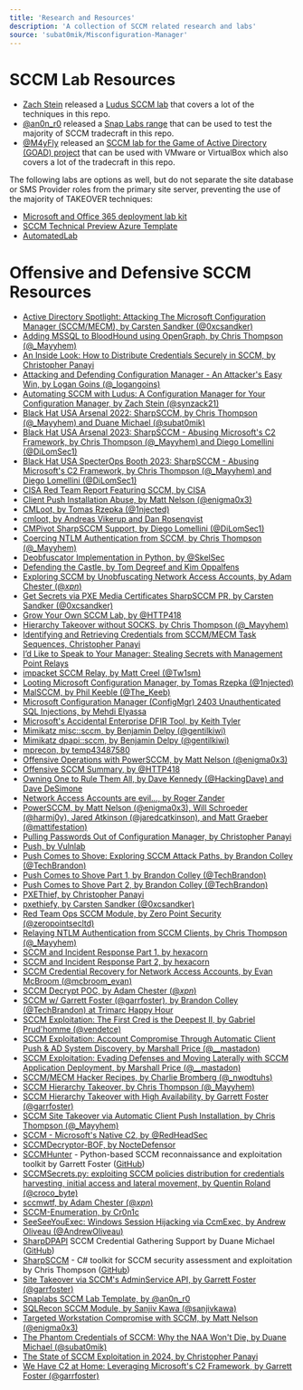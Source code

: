 ```yaml
---
title: 'Research and Resources'
description: 'A collection of SCCM related research and labs'
source: 'subat0mik/Misconfiguration-Manager'
---
```


# SCCM Lab Resources
- [Zach Stein](https://twitter.com/synzack21) released a [Ludus SCCM lab](https://github.com/Synzack/ludus_sccm) that covers a lot of the techniques in this repo.
- [@an0n_r0](https://twitter.com/an0n_r0/status/1687230842601451522) released a [Snap Labs range](https://dashboard.snaplabs.io/templates/121fda0a-6cc3-4889-bee3-2fe83856f530) that can be used to test the majority of SCCM tradecraft in this repo.
- [@M4yFly](https://twitter.com/m4yfly/status/1771643303164891262) released an [SCCM lab for the Game of Active Directory (GOAD) project](https://github.com/Orange-Cyberdefense/GOAD) that can be used with VMware or VirtualBox which also covers a lot of the tradecraft in this repo.   

The following labs are options as well, but do not separate the site database or SMS Provider roles from the primary site server, preventing the use of the majority of TAKEOVER techniques:
- [Microsoft and Office 365 deployment lab kit](https://learn.microsoft.com/en-us/microsoft-365/enterprise/modern-desktop-deployment-and-management-lab?view=o365-worldwide)
- [SCCM Technical Preview Azure Template](https://learn.microsoft.com/en-us/samples/azure/azure-quickstart-templates/sccm-technicalpreview/)
- [AutomatedLab](https://automatedlab.org/en/latest/Wiki/Roles/configurationmanager/)

# Offensive and Defensive SCCM Resources
- [Active Directory Spotlight: Attacking The Microsoft Configuration Manager (SCCM/MECM), by Carsten Sandker (@0xcsandker)](https://www.securesystems.de/blog/active-directory-spotlight-attacking-the-microsoft-configuration-manager/)
- [Adding MSSQL to BloodHound using OpenGraph, by Chris Thompson (@_Mayyhem)](https://specterops.io/blog/2025/08/04/adding-mssql-to-bloodhound-with-opengraph/)
- [An Inside Look: How to Distribute Credentials Securely in SCCM, by Christopher Panayi](https://www.mwrcybersec.com/an-inside-look-how-to-distribute-credentials-securely-in-sccm)
- [Attacking and Defending Configuration Manager - An Attacker's Easy Win, by Logan Goins (@_logangoins)](https://logan-goins.com/2025-04-25-sccm/)
- [Automating SCCM with Ludus: A Configuration Manager for Your Configuration Manager, by Zach Stein (@synzack21)](https://posts.specterops.io/automating-sccm-with-ludus-a-configuration-manager-for-your-configuration-manager-c8f4d8e40473)
- [Black Hat USA Arsenal 2022: SharpSCCM, by Chris Thompson (@_Mayyhem) and Duane Michael (@subat0mik)](https://www.youtube.com/watch?v=19F_Io1Tykg)
- [Black Hat USA Arsenal 2023: SharpSCCM - Abusing Microsoft's C2 Framework, by Chris Thompson (@_Mayyhem) and Diego Lomellini (@DiLomSec1)](https://www.youtube.com/watch?v=uyI5rgR0D-s)
- [Black Hat USA SpecterOps Booth 2023: SharpSCCM - Abusing Microsoft's C2 Framework, by Chris Thompson (@_Mayyhem) and Diego Lomellini (@DiLomSec1)](https://www.youtube.com/watch?v=Q8mEMFKscnk)
- [CISA Red Team Report Featuring SCCM, by CISA](https://www.cisa.gov/sites/default/files/2023-03/aa23-059a-cisa_red_team_shares_key_findings_to_improve_monitoring_and_hardening_of_networks_1.pdf)
- [Client Push Installation Abuse, by Matt Nelson (@enigma0x3)](https://twitter.com/enigma0x3/status/962095579068354561?lang=ar-x-fm)
- [CMLoot, by Tomas Rzepka (@1njected)](https://github.com/1njected/CMLoot)
- [cmloot, by Andreas Vikerup and Dan Rosenqvist](https://www.shelltrail.com/research/cmloot/)
- [CMPivot SharpSCCM Support, by Diego Lomellini (@DiLomSec1)](https://github.com/Mayyhem/SharpSCCM/pull/27)
- [Coercing NTLM Authentication from SCCM, by Chris Thompson (@_Mayyhem)](https://medium.com/specter-ops-posts/coercing-ntlm-authentication-from-sccm-e6e23ea8260a)
- [Deobfuscator Implementation in Python, by @SkelSec](https://github.com/xpn/sccmwtf/pull/3)
- [Defending the Castle, by Tom Degreef and Kim Oppalfens](https://www.oscc.be/sccm/Defending-the-Castle/)
- [Exploring SCCM by Unobfuscating Network Access Accounts, by Adam Chester (@_xpn_)](https://blog.xpnsec.com/unobfuscating-network-access-accounts/)
- [Get Secrets via PXE Media Certificates SharpSCCM PR, by Carsten Sandker (@0xcsandker)](https://github.com/Mayyhem/SharpSCCM/pull/28)
- [Grow Your Own SCCM Lab, by @HTTP418](https://http418infosec.com/grow-your-own-sccm-lab)
- [Hierarchy Takeover without SOCKS, by Chris Thompson (@_Mayyhem)](https://twitter.com/_Mayyhem/status/1700602445603209236)
- [Identifying and Retrieving Credentials from SCCM/MECM Task Sequences, Christopher Panayi](https://www.mwrcybersec.com/research_items/identifying-and-retrieving-credentials-from-sccm-mecm-task-sequences)
- [I’d Like to Speak to Your Manager: Stealing Secrets with Management Point Relays](https://specterops.io/blog/2025/07/15/id-like-to-speak-to-your-manager-stealing-secrets-with-management-point-relays/)
- [impacket SCCM Relay, by Matt Creel (@Tw1sm)](https://github.com/Tw1sm/impacket/tree/feature/sccm-relay)
- [Looting Microsoft Configuration Manager, by Tomas Rzepka (@1njected)](https://labs.withsecure.com/publications/looting-microsoft-configuration-manager)
- [MalSCCM, by Phil Keeble (@The_Keeb)](https://github.com/nettitude/MalSCCM)
- [Microsoft Configuration Manager (ConfigMgr) 2403 Unauthenticated SQL Injections, by Mehdi Elyassa](https://www.synacktiv.com/advisories/microsoft-configuration-manager-configmgr-2403-unauthenticated-sql-injections)
- [Microsoft's Accidental Enterprise DFIR Tool, by Keith Tyler](https://informationonsecurity.blogspot.com/2015/11/microsofts-accidental-enterprise-dfir.html)
- [Mimikatz misc::sccm, by Benjamin Delpy (@gentilkiwi)](https://twitter.com/gentilkiwi/status/1392204021461569537?lang=en)
- [Mimikatz dpapi::sccm, by Benjamin Delpy (@gentilkiwi)](https://twitter.com/gentilkiwi/status/1392594113745362946?lang=en)
- [mprecon, by temp43487580](https://github.com/temp43487580/mprecon)
- [Offensive Operations with PowerSCCM, by Matt Nelson (@enigma0x3)](https://enigma0x3.net/2016/02/29/offensive-operations-with-powersccm/)
- [Offensive SCCM Summary, by @HTTP418](https://http418infosec.com/offensive-sccm-summary)
- [Owning One to Rule Them All, by Dave Kennedy (@HackingDave) and Dave DeSimone](https://www.youtube.com/watch?v=v4-S2903rOI)
- [Network Access Accounts are evil..., by Roger Zander](https://rzander.azurewebsites.net/network-access-accounts-are-evil/)
- [PowerSCCM, by Matt Nelson (@enigma0x3), Will Schroeder (@harmj0y), Jared Atkinson (@jaredcatkinson), and Matt Graeber (@mattifestation)](https://github.com/PowerShellMafia/PowerSCCM)
- [Pulling Passwords Out of Configuration Manager, by Christopher Panayi](https://www.youtube.com/watch?v=Ly9goAud0gs)
- [Push, by Vulnlab](https://www.vulnlab.com/machines)
- [Push Comes to Shove: Exploring SCCM Attack Paths, by Brandon Colley (@TechBrandon)](https://www.youtube.com/watch?v=qLBJJPUGk9U)
- [Push Comes to Shove Part 1, by Brandon Colley (@TechBrandon)](https://www.hub.trimarcsecurity.com/post/push-comes-to-shove-exploring-the-attack-surface-of-sccm-client-push-accounts)
- [Push Comes to Shove Part 2, by Brandon Colley (@TechBrandon)](https://www.hub.trimarcsecurity.com/post/push-comes-to-shove-bypassing-kerberos-authentication-of-sccm-client-push-accounts)
- [PXEThief, by Christopher Panayi](https://github.com/MWR-CyberSec/PXEThief)
- [pxethiefy, by Carsten Sandker (@0xcsandker)](https://github.com/sse-secure-systems/Active-Directory-Spotlights/SCCM-MECM/pxethiefy)
- [Red Team Ops SCCM Module, by Zero Point Security (@zeropointsecltd)](https://twitter.com/zeropointsecltd/status/1707385897979654508)
- [Relaying NTLM Authentication from SCCM Clients, by Chris Thompson (@_Mayyhem)](https://medium.com/specter-ops-posts/relaying-ntlm-authentication-from-sccm-clients-7dccb8f92867)
- [SCCM and Incident Response Part 1, by hexacorn](http://www.hexacorn.com/blog/2013/11/01/sccm-system-center-configuration-manager-and-incident-response/)
- [SCCM and Incident Response Part 2, by hexacorn](http://www.hexacorn.com/blog/2015/01/30/sccm-system-center-configuration-manager-and-incident-response-part-2/)
- [SCCM Credential Recovery for Network Access Accounts, by Evan McBroom (@mcbroom_evan)](https://gist.github.com/EvanMcBroom/525d84b86f99c7a4eeb4e3495cffcbf0)
- [SCCM Decrypt POC, by Adam Chester (@_xpn_)](https://gist.github.com/xpn/5f497d2725a041922c427c3aaa3b37d1)
- [SCCM w/ Garrett Foster (@garrfoster), by Brandon Colley (@TechBrandon) at Trimarc Happy Hour](https://www.youtube.com/watch?v=I5YTH0kQlr8)
- [SCCM Exploitation: The First Cred is the Deepest II, by Gabriel Prud'homme (@vendetce)](https://www.youtube.com/watch?v=W9PC9erm_pI)
- [SCCM Exploitation: Account Compromise Through Automatic Client Push & AD System Discovery, by Marshall Price (@__mastadon)](https://www.guidepointsecurity.com/blog/sccm-exploitation-account-compromise-through-automatic-client-push-amp-ad-system-discovery/)
- [SCCM Exploitation: Evading Defenses and Moving Laterally with SCCM Application Deployment, by Marshall Price (@__mastadon)](https://www.guidepointsecurity.com/blog/sccm-exploitation-evading-defenses-and-moving-laterally-with-sccm-application-deployment/)
- [SCCM/MECM Hacker Recipes, by Charlie Bromberg (@_nwodtuhs)](https://www.thehacker.recipes/a-d/movement/sccm-mecm)
- [SCCM Hierarchy Takeover, by Chris Thompson (@_Mayyhem)](https://posts.specterops.io/sccm-hierarchy-takeover-41929c61e087)
- [SCCM Hierarchy Takeover with High Availability, by Garrett Foster (@garrfoster)](https://medium.com/specter-ops-posts/sccm-hierarchy-takeover-with-high-availability-7dcbd3696b43)
- [SCCM Site Takeover via Automatic Client Push Installation, by Chris Thompson (@_Mayyhem)](https://medium.com/specter-ops-posts/sccm-site-takeover-via-automatic-client-push-installation-f567ec80d5b1)
- [SCCM - Microsoft's Native C2, by @RedHeadSec](https://redheadsec.tech/sccm-exploitation/)
- [SCCMDecryptor-BOF, by NocteDefensor](https://github.com/NocteDefensor/SCCMDecryptor-BOF)
- [SCCMHunter](/sccmhunter-docs/overview) - Python-based SCCM reconnaissance and exploitation toolkit by Garrett Foster ([GitHub](https://github.com/garrettfoster13/sccmhunter))
- [SCCMSecrets.py: exploiting SCCM policies distribution for credentials harvesting, initial access and lateral movement, by Quentin Roland (@croco_byte)](https://www.synacktiv.com/publications/sccmsecretspy-exploiting-sccm-policies-distribution-for-credentials-harvesting-initial)
- [sccmwtf, by Adam Chester (@_xpn_)](https://github.com/xpn/sccmwtf)
- [SCCM-Enumeration, by Cr0n1c](https://github.com/Cr0n1c/SCCM-Enumeration/)
- [SeeSeeYouExec: Windows Session Hijacking via CcmExec, by Andrew Oliveau (@AndrewOliveau)](https://cloud.google.com/blog/topics/threat-intelligence/windows-session-hijacking-via-ccmexec)
- [SharpDPAPI](/ghostpack-docs/SharpDPAPI-mdx/overview) SCCM Credential Gathering Support by Duane Michael ([GitHub](https://github.com/GhostPack/SharpDPAPI/blob/81e1fcdd44e04cf84ca0085cf5db2be4f7421903/SharpDPAPI/Commands/SCCM.cs#L208-L244))
- [SharpSCCM](/sharpsccm-docs/overview) - C# toolkit for SCCM security assessment and exploitation by Chris Thompson ([GitHub](https://github.com/Mayyhem/SharpSCCM))
- [Site Takeover via SCCM's AdminService API, by Garrett Foster (@garrfoster)](https://posts.specterops.io/site-takeover-via-sccms-adminservice-api-d932e22b2bf)
- [Snaplabs SCCM Lab Template, by @an0n_r0](https://twitter.com/an0n_r0/status/1687230842601451522)
- [SQLRecon SCCM Module, by Sanjiv Kawa (@sanjivkawa)](https://github.com/skahwah/SQLRecon)
- [Targeted Workstation Compromise with SCCM, by Matt Nelson (@enigma0x3)](https://enigma0x3.net/2015/10/27/targeted-workstation-compromise-with-sccm/)
- [The Phantom Credentials of SCCM: Why the NAA Won't Die, by Duane Michael (@subat0mik)](https://posts.specterops.io/the-phantom-credentials-of-sccm-why-the-naa-wont-die-332ac7aa1ab9)
- [The State of SCCM Exploitation in 2024, by Christopher Panayi](https://www.youtube.com/watch?v=zLeTmXkmBcQ)
- [We Have C2 at Home: Leveraging Microsoft's C2 Framework, by Garrett Foster (@garrfoster)](https://www.youtube.com/watch?v=w-9GMz7vD0o&t=6435s)

